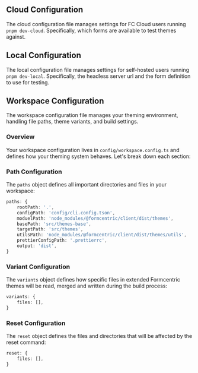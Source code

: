 
<Meta title='Getting started/Configuration' />

## Cloud Configuration

The cloud configuration file manages settings for FC Cloud users running `pnpm dev-cloud`. Specifically, which forms are available to test themes against.

## Local Configuration

The local configuration file manages settings for self-hosted users running `pnpm dev-local`. Specifically, the headless server url and the form definition to use for testing.

## Workspace Configuration

The workspace configuration file manages your theming environment, handling file paths, theme variants, and build settings.

### Overview

Your workspace configuration lives in `config/workspace.config.ts` and defines how your theming system behaves. Let's break down each section:

### Path Configuration

The `paths` object defines all important directories and files in your workspace:

```ts
paths: {
    rootPath: '.',
    configPath: 'config/cli.config.tson',
    moduelPath: 'node_modules/@formcentric/client/dist/themes',
    basePath: 'src/themes-base',
    targetPath: 'src/themes',
    utilsPath: 'node_modules/@formcentric/client/dist/themes/utils',
    prettierConfigPath: '.prettierrc',
    output: 'dist',
}
```

### Variant Configuration

The `variants` object defines how specific files in extended Formcentric themes will be read, merged and written during the build process:

```ts
variants: {
    files: [],
}
```

### Reset Configuration

The `reset` object defines the files and directories that will be affected by the reset command:

```ts
reset: {
    files: [],
}
```
